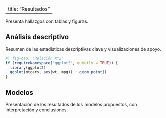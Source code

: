 ﻿---
title: "Resultados"
---
Presenta hallazgos con tablas y figuras.

## Análisis descriptivo

Resumen de las estadísticas descriptivas clave y visualizaciones de apoyo.

```r
#| fig-cap: "Relación X^2"
if (requireNamespace("ggplot2", quietly = TRUE)) {
  library(ggplot2)
  ggplot(mtcars, aes(wt, mpg)) + geom_point()
}
```


## Modelos

Presentación de los resultados de los modelos propuestos, con interpretación y conclusiones.
